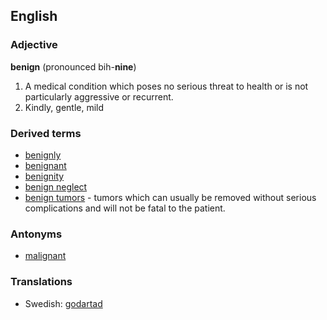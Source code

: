 ==English==

===Adjective===
'''benign''' (pronounced bih-'''nine''')
#A medical condition which poses no serious threat to health or is not particularly aggressive or recurrent.
# Kindly, gentle, mild

===Derived terms===
*[[benignly]]
*[[benignant]]
*[[benignity]]
*[[benign neglect]]
*[[benign tumors]] - tumors which can usually be removed without serious complications and will not be fatal to the patient.

===Antonyms===
*[[malignant]]

===Translations===
*Swedish: [[godartad]]